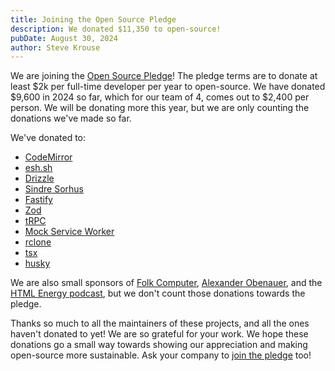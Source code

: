 ```yaml
---
title: Joining the Open Source Pledge
description: We donated $11,350 to open-source!
pubDate: August 30, 2024
author: Steve Krouse
---
```


We are joining the [Open Source Pledge](https://osspledge.com/)! The pledge terms are to donate at least $2k per full-time developer per year to open-source. We have donated $9,600 in 2024 so far, which for our team of 4, comes out to $2,400 per person. We will be donating more this year, but we are only counting the donations we've made so far.

We've donated to:

- [CodeMirror](https://codemirror.net/)
- [esh.sh](https://esm.sh/)
- [Drizzle](https://orm.drizzle.team/)
- [Sindre Sorhus](https://github.com/sindresorhus)
- [Fastify](https://fastify.dev/)
- [Zod](https://zod.dev/)
- [tRPC](https://trpc.io/)
- [Mock Service Worker](https://mswjs.io/)
- [rclone](https://rclone.org/)
- [tsx](https://tsx.is/)
- [husky](https://typicode.github.io/husky/)

We are also small sponsors of [Folk Computer](https://folk.computer/), [Alexander Obenauer](https://alexanderobenauer.com/), and the [HTML Energy podcast](https://html.energy/), but we don't count those donations towards the pledge.

Thanks so much to all the maintainers of these projects, and all the ones haven't donated to yet! We are so grateful for your work. We hope these donations go a small way towards showing our appreciation and making open-source more sustainable. Ask your company to [join the pledge](https://osspledge.com/join/) too!
